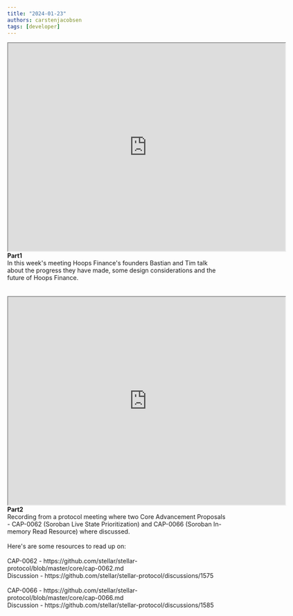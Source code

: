 ```yaml
---
title: "2024-01-23"
authors: carstenjacobsen
tags: [developer]
---
```


<iframe
  src="https://www.youtube.com/embed/51SitOUZySk?si=kp4YlrPo4ziqPTuJ"
  width="640"
  height="480"
  allow="autoplay"
></iframe>
<br />
<b>Part1</b><br />
In this week's meeting Hoops Finance's founders Bastian and Tim talk about the progress they have made, some design considerations and the future of Hoops Finance.<br />
<br />
<br />
<iframe
  src="https://www.youtube.com/embed/JDlIL5y5bn8?si=-B_KZGGvgcMJkCD3"
  width="640"
  height="480"
  allow="autoplay"
></iframe>
<br />
<b>Part2</b><br />
Recording from a protocol meeting where two Core Advancement Proposals - CAP-0062 (Soroban Live State Prioritization) and CAP-0066 (Soroban In-memory Read Resource) where discussed.<br />
<br />
Here's are some resources to read up on:<br />
<br />
CAP-0062 - https://github.com/stellar/stellar-protocol/blob/master/core/cap-0062.md<br />
Discussion - https://github.com/stellar/stellar-protocol/discussions/1575<br />
<br />
CAP-0066 - https://github.com/stellar/stellar-protocol/blob/master/core/cap-0066.md<br />
Discussion - https://github.com/stellar/stellar-protocol/discussions/1585<br />
<br />
